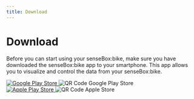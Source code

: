 ```yaml
---
title: Download
---
```



# Download

Before you can start using your senseBox:bike, make sure you have downloaded the senseBox:bike app to your smartphone. This app allows you to visualize and control the data from your senseBox:bike.

<div className="flex justify-evenly">
  <div className="flex flex-col items-center">
    <a
      href="https://play.google.com/store/apps/details?id=de.hochschuletrier.bikeapp"
      target="_blank"
      rel="noopener noreferrer"
    >
      <img src={GooglePlayBadge} alt="Google Play Store" />
    </a>
    <img src={GoogleQRCode} alt="QR Code Google Play Store" />
  </div>
  <div className="flex flex-col items-center">
    <a
      href="https://apps.apple.com/de/app/bikeapp/id1530130134"
      target="_blank"
      rel="noopener noreferrer"
    >
      <img src={iosPlayBadge} alt="Apple Play Store" />
    </a>
    <img src={iosQRCode} alt ="QR Code Apple Store" />
  </div>
</div>
